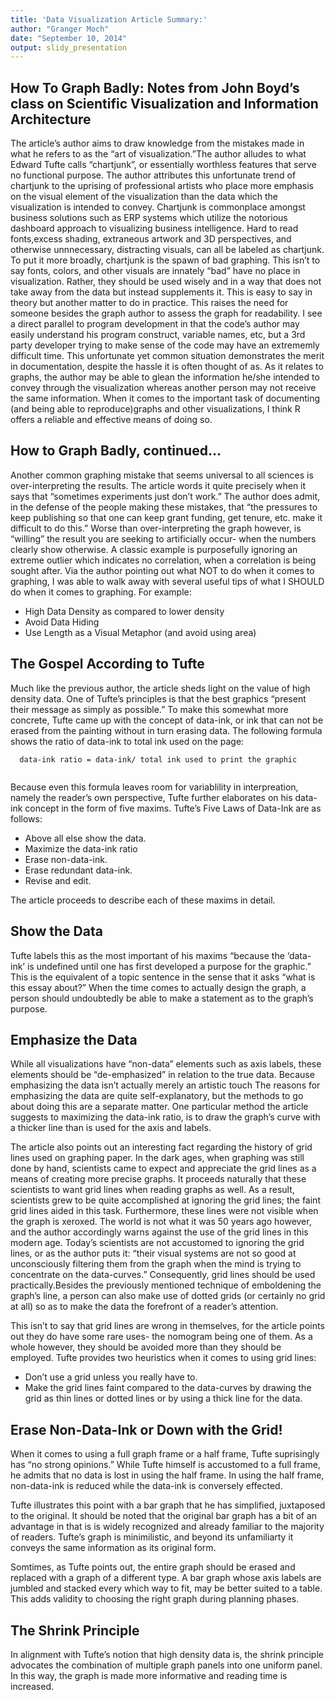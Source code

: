 ```yaml
---
title: 'Data Visualization Article Summary:'
author: "Granger Moch"
date: "September 10, 2014"
output: slidy_presentation
---
```


## How To Graph Badly: Notes from John Boyd’s class on Scientific Visualization and Information Architecture
The article's author aims to draw knowledge from the mistakes made in what he refers to as the "art of visualization."The author alludes to what Edward Tufte calls "chartjunk", or essentially worthless features that serve no functional purpose. The author attributes this unfortunate trend of chartjunk to the uprising of professional artists who place more emphasis on the visual element of the visualization than the data which the visualization is intended to convey. Chartjunk is commonplace amongst business solutions such as ERP systems which utilize the notorious dashboard approach to visualizing business intelligence.  Hard to read fonts,excess shading,  extraneous artwork and 3D perspectives, and otherwise unnnecessary, distracting visuals, can all be labeled as chartjunk. To put it more broadly, chartjunk is the spawn of bad graphing. This isn't to say fonts, colors, and other visuals are innately "bad" have no place in visualization. Rather, they should be used wisely and in a way that does not take away from the data but instead supplements it. This is easy to say in theory but another matter to do in practice. This raises the need for someone besides the graph author to assess the graph for readability. I see a direct parallel to program development in that the code's author may easily understand his program construct, variable names, etc, but a 3rd party developer trying to make sense of the code may have an extrememly difficult time.  This unfortunate yet common situation demonstrates the merit in documentation, despite the hassle it is often thought of as. As it relates to graphs, the author may be able to glean the information he/she intended to convey through the visualization whereas another person may not receive the same information.  When it comes to the important task of documenting (and being able to reproduce)graphs and other visualizations, I think R offers a reliable and effective means of doing so.

## How to Graph Badly, continued...

Another common graphing mistake that seems universal to all sciences is over-interpreting the results.  The article words it quite precisely when it says that "sometimes experiments just don't work." The author does admit, in the defense of the people making these mistakes, that "the pressures to keep publishing so that one can keep grant funding, get tenure, etc. make it difficult to do this." Worse than over-interpreting the graph however, is "willing" the result you are seeking to artificially occur- when the numbers clearly show otherwise. A classic example is purposefully ignoring an extreme outlier which indicates no correlation, when a correlation is being sought after.
    Via the author pointing out what NOT to do when it comes to graphing, I was able to walk away with several useful tips of what I SHOULD do when it comes to graphing. For example:
   
   - High Data Density as compared to lower density
   - Avoid Data Hiding
   - Use Length as a Visual Metaphor (and avoid using area)
    
## The Gospel According to Tufte
Much like the previous author, the article sheds light on the value of high density data.  One of Tufte's principles is that the best graphics "present their message as simply as possible." To make this somewhat more concrete, Tufte came up with the concept of data-ink, or ink that can not be erased from the painting without in turn erasing data. The following formula shows the ratio of data-ink to total ink used on the page: 

      data-ink ratio = data-ink/ total ink used to print the graphic
      
Because even this formula leaves room for variablility in interpreation, namely the reader's own perspective, Tufte further elaborates on his data-ink concept in the form of five maxims.
Tufte’s Five Laws of Data-Ink are as follows:

- Above all else show the data.
- Maximize the data-ink ratio
- Erase non-data-ink.
- Erase redundant data-ink.
- Revise and edit.

 The article proceeds to describe each of these maxims in detail.
 
## Show the Data

Tufte labels this as the most important of his maxims "because the 'data-ink' is undefined until one has first developed a purpose for the graphic." This is the equivalent of a topic sentence in the sense that it asks "what is this essay about?" When the time comes to actually design the graph, a person should undoubtedly be able to make a statement as to the graph's purpose.

## Emphasize the Data

While all visualizations have "non-data" elements such as axis labels, these elements should be "de-emphasized" in relation to the true data. Because emphasizing the data isn't actually merely an artistic touch  The reasons for emphasizing the data are quite self-explanatory, but the methods to go about doing this are a separate matter.  One particular method the article suggests to maximizing the data-ink ratio, is to draw the graph's curve with a thicker line than is used for the axis and labels.

The article also points out an interesting fact regarding the history of grid lines used on graphing paper. In the dark ages, when graphing was still done by hand, scientists came to expect and appreciate the grid lines as a means of creating more precise graphs. It proceeds naturally that these scientists to want grid lines when reading graphs as well.  As a result, scientists grew to be quite accomplished at ignoring the grid lines; the faint grid lines aided in this task.  Furthermore, these lines were not visible when the graph is xeroxed.  The world is not what it was 50 years ago however, and the author accordingly warns against the use of the grid lines in this modern age. Today's scientists are not accustomed to ignoring the grid lines, or as the author puts it: "their visual systems are not so good
at unconsciously filtering them from the graph when the mind is trying to concentrate on the data-curves." Consequently, grid lines should be used practically.Besides the previously mentioned technique of emboldening the graph's line, a person can also make use of dotted grids (or certainly no grid at all) so as to make the data the forefront of a reader's attention.

This isn't to say that grid lines are wrong in themselves, for the article points out they do have some rare uses- the nomogram being one of them. As a whole however, they should be avoided more than they should be employed.  Tufte provides two heuristics when it comes to using grid lines:

- Don’t use a grid unless you really have to.
- Make the grid lines faint compared to the data-curves by drawing the grid as thin lines or dotted lines or by using a thick line for the data.

##  Erase Non-Data-Ink or Down with the Grid!
When it comes to using a full graph frame or a half frame, Tufte suprisingly has "no strong opinions." While Tufte himself is accustomed to a full frame, he admits that no data is lost in using the half frame.  In using the half frame, non-data-ink is reduced while the data-ink is conversely effected.

Tufte illustrates this point with a bar graph that he has simplified, juxtaposed to the original.  It should be noted that the original bar graph has a bit of an advantage in that is is widely recognized and already familiar to the majority of readers.  Tufte's graph is minimilistic, and beyond its unfamiliarty it conveys the same information as its original form.

Somtimes, as Tufte points out, the entire graph should be erased and replaced with a graph of a different type.  A bar graph whose axis labels are jumbled and stacked every which way to fit, may be better suited to a table. This adds validity to choosing the right graph during planning phases.

## The Shrink Principle

In alignment with Tufte's notion that high density data is, the shrink principle advocates the combination of multiple graph panels into one uniform panel. In this way, the graph is made more informative and reading time is increased.

